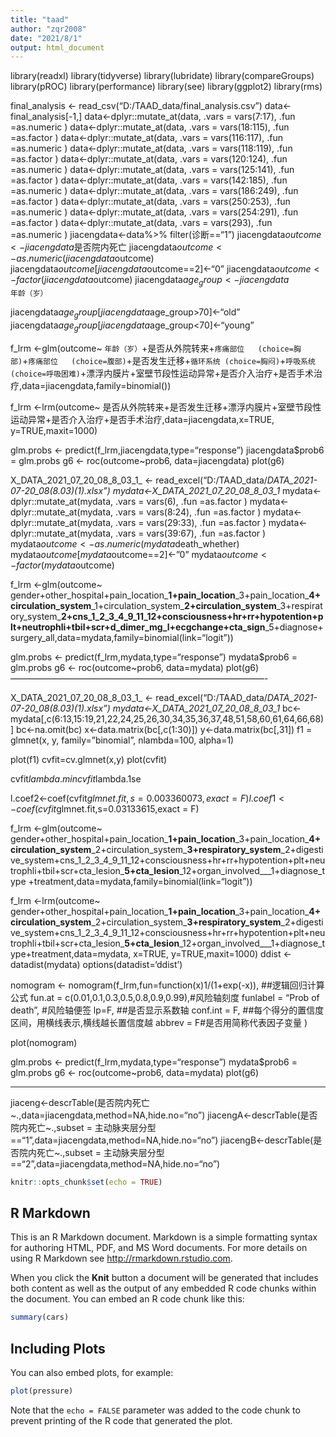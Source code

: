 ---
title: "taad"
author: "zqr2008"
date: "2021/8/1"
output: html_document
---
library(readxl)
library(tidyverse)
library(lubridate)
library(compareGroups)
library(pROC)
library(performance)
library(see)
library(ggplot2)
library(rms)


final_analysis <- read_csv("D:/TAAD_data/final_analysis.csv")
data<-final_analysis[-1,]
data<-dplyr::mutate_at(data, .vars = vars(7:17), .fun =as.numeric )
data<-dplyr::mutate_at(data, .vars = vars(18:115), .fun =as.factor )
data<-dplyr::mutate_at(data, .vars = vars(116:117), .fun =as.numeric )
data<-dplyr::mutate_at(data, .vars = vars(118:119), .fun =as.factor )
data<-dplyr::mutate_at(data, .vars = vars(120:124), .fun =as.numeric )
data<-dplyr::mutate_at(data, .vars = vars(125:141), .fun =as.factor )
data<-dplyr::mutate_at(data, .vars = vars(142:185), .fun =as.numeric )
data<-dplyr::mutate_at(data, .vars = vars(186:249), .fun =as.factor )
data<-dplyr::mutate_at(data, .vars = vars(250:253), .fun =as.numeric )
data<-dplyr::mutate_at(data, .vars = vars(254:291), .fun =as.factor )
data<-dplyr::mutate_at(data, .vars = vars(293), .fun =as.numeric )
jiacengdata<-data%>% filter(诊断=="1")
jiacengdata$outcome<-jiacengdata$是否院内死亡
jiacengdata$outcome<-as.numeric(jiacengdata$outcome)
jiacengdata$outcome[jiacengdata$outcome==2]<-"0"
jiacengdata$outcome<-factor(jiacengdata$outcome)
jiacengdata$age_group<-jiacengdata$`年龄（岁）`

jiacengdata$age_group[jiacengdata$age_group>70]<-"old"
jiacengdata$age_group[jiacengdata$age_group<70]<-"young"

f_lrm <-glm(outcome~ `年龄（岁）`+是否从外院转来+`疼痛部位   (choice=胸部)`+`疼痛部位   (choice=腹部)`+是否发生迁移+`循环系统 (choice=胸闷)`+`呼吸系统 (choice=呼吸困难)`+漂浮内膜片+室壁节段性运动异常+是否介入治疗+是否手术治疗,data=jiacengdata,family=binomial())


f_lrm <-lrm(outcome~ 是否从外院转来+是否发生迁移+漂浮内膜片+室壁节段性运动异常+是否介入治疗+是否手术治疗,data=jiacengdata,x=TRUE, y=TRUE,maxit=1000)

glm.probs <- predict(f_lrm,jiacengdata,type="response")
jiacengdata$prob6 = glm.probs
g6 <- roc(outcome~prob6, data=jiacengdata)
plot(g6)




X_DATA_2021_07_20_08_8_03_1_ <- read_excel("D:/TAAD_data/_DATA_2021-07-20_08(8.03)(1).xlsx")
mydata<-X_DATA_2021_07_20_08_8_03_1_
mydata<-dplyr::mutate_at(mydata, .vars = vars(6), .fun =as.factor )
mydata<-dplyr::mutate_at(mydata, .vars = vars(8:24), .fun =as.factor )
mydata<-dplyr::mutate_at(mydata, .vars = vars(29:33), .fun =as.factor )
mydata<-dplyr::mutate_at(mydata, .vars = vars(39:67), .fun =as.factor )
mydata$outcome<-as.numeric(mydata$death_whether)
mydata$outcome[mydata$outcome==2]<-"0"
mydata$outcome<-factor(mydata$outcome)

f_lrm <-glm(outcome~ gender+other_hospital+pain_location___1+pain_location___3+pain_location___4+circulation_system___1+circulation_system___2+circulation_system___3+respiratory_system___2+cns_1_2_3_4_9_11_12+consciousness+hr+rr+hypotention+plt+neutrophli+tbil+scr+d_dimer_mg_l+ecgchange+cta_sign___5+diagnose+surgery_all,data=mydata,family=binomial(link="logit"))

glm.probs <- predict(f_lrm,mydata,type="response")
mydata$prob6 = glm.probs
g6 <- roc(outcome~prob6, data=mydata)
plot(g6)
----------------------------------------------------------------------------------------

X_DATA_2021_07_20_08_8_03_1_ <- read_excel("D:/TAAD_data/_DATA_2021-07-20_08(8.03)(1).xlsx")
mydata<-X_DATA_2021_07_20_08_8_03_1_
bc<-mydata[,c(6:13,15:19,21,22,24,25,26,30,34,35,36,37,48,51,58,60,61,64,66,68)]
bc<-na.omit(bc)
x<-data.matrix(bc[,c(1:30)])
y<-data.matrix(bc[,31])
f1 = glmnet(x, y, family="binomial", nlambda=100, alpha=1)

plot(f1)
cvfit=cv.glmnet(x,y)
plot(cvfit)

cvfit$lambda.min
cvfit$lambda.1se

l.coef2<-coef(cvfit$glmnet.fit,s=0.003360073,exact = F)
l.coef1<-coef(cvfit$glmnet.fit,s=0.03133615,exact = F)

f_lrm <-glm(outcome~ gender+other_hospital+pain_location___1+pain_location___3+pain_location___4+circulation_system___2+circulation_system___3+respiratory_system___2+digestive_system+cns_1_2_3_4_9_11_12+consciousness+hr+rr+hypotention+plt+neutrophli+tbil+scr+cta_lesion___5+cta_lesion___12+organ_involved___1+diagnose_type +treatment,data=mydata,family=binomial(link="logit"))


f_lrm <-lrm(outcome~ gender+other_hospital+pain_location___1+pain_location___3+pain_location___4+circulation_system___2+circulation_system___3+respiratory_system___2+digestive_system+cns_1_2_3_4_9_11_12+consciousness+hr+rr+hypotention+plt+neutrophli+tbil+scr+cta_lesion___5+cta_lesion___12+organ_involved___1+diagnose_type+treatment,data=mydata, x=TRUE, y=TRUE,maxit=1000)
ddist <- datadist(mydata)
options(datadist='ddist')

nomogram <- nomogram(f_lrm,fun=function(x)1/(1+exp(-x)), ##逻辑回归计算公式
                     fun.at = c(0.01,0.1,0.3,0.5,0.8,0.9,0.99),#风险轴刻度
                     funlabel = "Prob of death", #风险轴便签
                     lp=F,  ##是否显示系数轴
                     conf.int = F, ##每个得分的置信度区间，用横线表示,横线越长置信度越
                     abbrev = F#是否用简称代表因子变量
)

plot(nomogram)

glm.probs <- predict(f_lrm,mydata,type="response")
mydata$prob6 = glm.probs
g6 <- roc(outcome~prob6, data=mydata)
plot(g6)














--------------------------------------------------------------------------------------
jiaceng<-descrTable(是否院内死亡~.,data=jiacengdata,method=NA,hide.no="no")
jiacengA<-descrTable(是否院内死亡~.,subset = 主动脉夹层分型=="1",data=jiacengdata,method=NA,hide.no="no")
jiacengB<-descrTable(是否院内死亡~.,subset = 主动脉夹层分型=="2",data=jiacengdata,method=NA,hide.no="no")    


```{r setup, include=FALSE}
knitr::opts_chunk$set(echo = TRUE)
```

## R Markdown

This is an R Markdown document. Markdown is a simple formatting syntax for authoring HTML, PDF, and MS Word documents. For more details on using R Markdown see <http://rmarkdown.rstudio.com>.

When you click the **Knit** button a document will be generated that includes both content as well as the output of any embedded R code chunks within the document. You can embed an R code chunk like this:

```{r cars}
summary(cars)
```

## Including Plots

You can also embed plots, for example:

```{r pressure, echo=FALSE}
plot(pressure)
```

Note that the `echo = FALSE` parameter was added to the code chunk to prevent printing of the R code that generated the plot.
